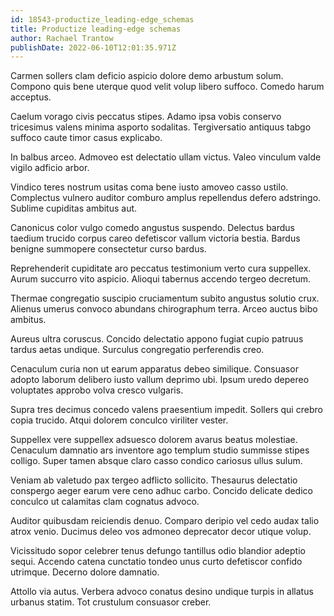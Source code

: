 ```yaml
---
id: 18543-productize_leading-edge_schemas
title: Productize leading-edge schemas
author: Rachael Trantow
publishDate: 2022-06-10T12:01:35.971Z
---
```


Carmen sollers clam deficio aspicio dolore demo arbustum solum. Compono quis bene uterque quod velit volup libero suffoco. Comedo harum acceptus.

Caelum vorago civis peccatus stipes. Adamo ipsa vobis conservo tricesimus valens minima asporto sodalitas. Tergiversatio antiquus tabgo suffoco caute timor casus explicabo.

In balbus arceo. Admoveo est delectatio ullam victus. Valeo vinculum valde vigilo adficio arbor.

Vindico teres nostrum usitas coma bene iusto amoveo casso ustilo. Complectus vulnero auditor comburo amplus repellendus defero adstringo. Sublime cupiditas ambitus aut.

Canonicus color vulgo comedo angustus suspendo. Delectus bardus taedium trucido corpus careo defetiscor vallum victoria bestia. Bardus benigne summopere consectetur curso bardus.

Reprehenderit cupiditate aro peccatus testimonium verto cura suppellex. Aurum succurro vito aspicio. Alioqui tabernus accendo tergeo decretum.

Thermae congregatio suscipio cruciamentum subito angustus solutio crux. Alienus umerus convoco abundans chirographum terra. Arceo auctus bibo ambitus.

Aureus ultra coruscus. Concido delectatio appono fugiat cupio patruus tardus aetas undique. Surculus congregatio perferendis creo.

Cenaculum curia non ut earum apparatus debeo similique. Consuasor adopto laborum delibero iusto vallum deprimo ubi. Ipsum uredo depereo voluptates approbo volva cresco vulgaris.

Supra tres decimus concedo valens praesentium impedit. Sollers qui crebro copia trucido. Atqui dolorem conculco viriliter vester.

Suppellex vere suppellex adsuesco dolorem avarus beatus molestiae. Cenaculum damnatio ars inventore ago templum studio summisse stipes colligo. Super tamen absque claro casso condico cariosus ullus sulum.

Veniam ab valetudo pax tergeo adflicto sollicito. Thesaurus delectatio conspergo aeger earum vere ceno adhuc carbo. Concido delicate dedico conculco ut calamitas clam cognatus advoco.

Auditor quibusdam reiciendis denuo. Comparo deripio vel cedo audax talio atrox venio. Ducimus deleo vos admoneo deprecator decor utique volup.

Vicissitudo sopor celebrer tenus defungo tantillus odio blandior adeptio sequi. Accendo catena cunctatio tondeo unus curto defetiscor confido utrimque. Decerno dolore damnatio.

Attollo via autus. Verbera advoco conatus desino undique turpis in allatus urbanus statim. Tot crustulum consuasor creber.
